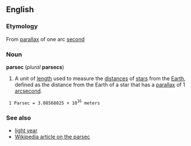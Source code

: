 ==English==
===Etymology===
From [[parallax]] of one arc [[second]]

===Noun===
'''parsec''' (''plural'' '''parsecs''')

#A unit of [[length]] used to measure the [[distance]]s of [[star]]s from the [[Earth]], defined as the distance from the Earth of a star that has a [[parallax]] of 1 [[arcsecond]].

  1 Parsec = 3.08568025 × 10<sup>16</sup> meters

===See also===
*[[light year]]
*[[en:Parsec|Wikipedia article on the parsec]]